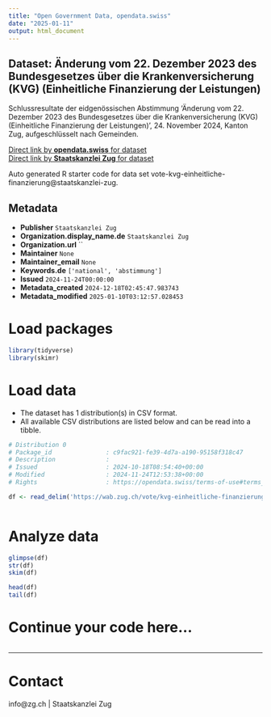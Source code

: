 ```yaml
---
title: "Open Government Data, opendata.swiss"
date: "2025-01-11"
output: html_document
---
```


## Dataset: Änderung vom 22. Dezember 2023 des Bundesgesetzes über die Krankenversicherung (KVG) (Einheitliche Finanzierung der Leistungen)

Schlussresultate der eidgenössischen Abstimmung 'Änderung vom 22. Dezember 2023 des Bundesgesetzes über die Krankenversicherung (KVG) (Einheitliche Finanzierung der Leistungen)', 24. November 2024, Kanton Zug, aufgeschlüsselt nach Gemeinden.

[Direct link by **opendata.swiss** for dataset](https://opendata.swiss/de/dataset/anderung-vom-22-dezember-2023-des-bundesgesetzes-uber-die-krankenversicherung-kvg-einheitliche-)<br>
[Direct link by **Staatskanzlei Zug** for dataset](https://wab.zug.ch/vote/kvg-einheitliche-finanzierung/data)

Auto generated R starter code for data set vote-kvg-einheitliche-finanzierung@staatskanzlei-zug.

## Metadata

- **Publisher** `Staatskanzlei Zug`
- **Organization.display_name.de** `Staatskanzlei Zug`
- **Organization.url** ``
- **Maintainer** `None`
- **Maintainer_email** `None`
- **Keywords.de** `['national', 'abstimmung']`
- **Issued** `2024-11-24T00:00:00`
- **Metadata_created** `2024-12-18T02:45:47.983743`
- **Metadata_modified** `2025-01-10T03:12:57.028453`


# Load packages

```r

library(tidyverse)
library(skimr)

```

# Load data

-   The dataset has 1 distribution(s) in CSV format.
-   All available CSV distributions are listed below and can be read into a tibble.

```r

# Distribution 0
# Package_id               : c9fac921-fe39-4d7a-a190-95158f318c47
# Description              : 
# Issued                   : 2024-10-18T08:54:40+00:00
# Modified                 : 2024-11-24T12:53:38+00:00
# Rights                   : https://opendata.swiss/terms-of-use#terms_by

df <- read_delim('https://wab.zug.ch/vote/kvg-einheitliche-finanzierung/data-csv')



```

# Analyze data

```r

glimpse(df)
str(df)
skim(df)

head(df)
tail(df)

```

# Continue your code here...

```r

```

------------------------------------------------------------------------

# Contact

info@zg.ch | Staatskanzlei Zug
